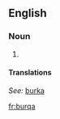 ==English==

===Noun===
{{en-noun}}

# {{alternative form of|burka}}

====Translations====
{{trans-top|burqa}}
''See:'' [[burka]]
{{trans-mid}}
{{trans-bottom}}

[[fr:burqa]]